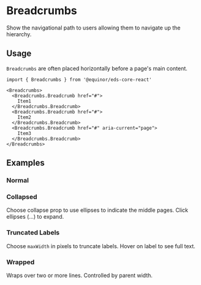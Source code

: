 
# Breadcrumbs

Show the navigational path to users allowing them to navigate up the hierarchy.

<Links 
    ariaUrl="https://www.w3.org/TR/wai-aria-practices/#breadcrumb"
    figmaUrl="https://www.figma.com/file/0bGXR2sCwMVSDNyyzu5BXrO5/UI%E2%80%94User-Interface?node-id=17627%3A0"
    documentationUrl="https://eds.equinor.com/0b0c666ab/p/787319-breadcrumbs/b/477a0a"
    sourceUrl="https://github.com/equinor/design-system/blob/develop/packages/eds-core-react/src/components/Breadcrumbs/Breadcrumbs.tsx"
    npmUrl="https://www.npmjs.com/package/@equinor/eds-core-react"
/>

<Story id="navigation-breadcrumbs--introduction" />
<PropsTable />

## Usage

`Breadcrumbs` are often placed horizontally before a page's main content.

  ```tsx
import { Breadcrumbs } from '@equinor/eds-core-react'

<Breadcrumbs>
    <Breadcrumbs.Breadcrumb href="#">
      Item1
    </Breadcrumbs.Breadcrumb>
    <Breadcrumbs.Breadcrumb href="#">
      Item2
    </Breadcrumbs.Breadcrumb>
    <Breadcrumbs.Breadcrumb href="#" aria-current="page">
      Item3
    </Breadcrumbs.Breadcrumb>
</Breadcrumbs>
```

## Examples

### Normal

<Story id="navigation-breadcrumbs--normal" />

### Collapsed

Choose collapse prop to use ellipses to indicate the middle pages. Click ellipses (...) to expand.

<Story id="navigation-breadcrumbs--collapsed" />

### Truncated Labels

Choose `maxWidth` in pixels to truncate labels. Hover on label to see full text.

<Story id="navigation-breadcrumbs--truncated-labels" />

### Wrapped

Wraps over two or more lines. Controlled by parent width.

<Story id="navigation-breadcrumbs--wrapped" />
